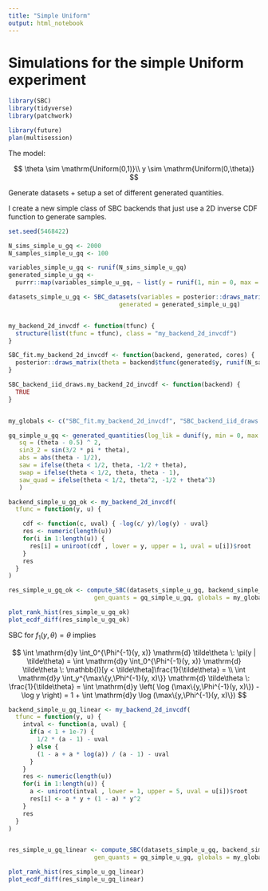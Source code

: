 ```yaml
---
title: "Simple Uniform"
output: html_notebook
---
```



# Simulations for the simple Uniform experiment


```r
library(SBC)
library(tidyverse)
library(patchwork)

library(future)
plan(multisession)
```


The model:

$$
\theta \sim \mathrm{Uniform(0,1)}\\
y \sim \mathrm{Uniform(0,\theta)}
$$

Generate datasets + setup a set of different generated quantities.

I create a new simple class of SBC backends that just use a 2D inverse CDF function to generate samples.

```r
set.seed(5468422)

N_sims_simple_u_gq <- 2000
N_samples_simple_u_gq <- 100

variables_simple_u_gq <- runif(N_sims_simple_u_gq)
generated_simple_u_gq <- 
  purrr::map(variables_simple_u_gq, ~ list(y = runif(1, min = 0, max = .x)))

datasets_simple_u_gq <- SBC_datasets(variables = posterior::draws_matrix(theta = variables_simple_u_gq),
                               generated = generated_simple_u_gq)


my_backend_2d_invcdf <- function(tfunc) {
  structure(list(tfunc = tfunc), class = "my_backend_2d_invcdf")
}

SBC_fit.my_backend_2d_invcdf <- function(backend, generated, cores) {
  posterior::draws_matrix(theta = backend$tfunc(generated$y, runif(N_samples_simple_u_gq)))
}

SBC_backend_iid_draws.my_backend_2d_invcdf <- function(backend) {
  TRUE
}


my_globals <- c("SBC_fit.my_backend_2d_invcdf", "SBC_backend_iid_draws.my_backend_2d_invcdf", "N_samples_simple_u_gq")

gq_simple_u_gq <- generated_quantities(log_lik = dunif(y, min = 0, max = theta),
   sq = (theta - 0.5) ^ 2,
   sin3_2 = sin(3/2 * pi * theta),
   abs = abs(theta - 1/2),
   saw = ifelse(theta < 1/2, theta, -1/2 + theta),
   swap = ifelse(theta < 1/2, theta, theta - 1),
   saw_quad = ifelse(theta < 1/2, theta^2, -1/2 + theta^3)
   )
```


```r
backend_simple_u_gq_ok <- my_backend_2d_invcdf(
  tfunc = function(y, u) {

    cdf <- function(c, uval) { -log(c/ y)/log(y) - uval}
    res <- numeric(length(u)) 
    for(i in 1:length(u)) {
      res[i] = uniroot(cdf , lower = y, upper = 1, uval = u[i])$root
    }
    res
  }
)

res_simple_u_gq_ok <- compute_SBC(datasets_simple_u_gq, backend_simple_u_gq_ok, keep_fits = FALSE,
                        gen_quants = gq_simple_u_gq, globals = my_globals)

plot_rank_hist(res_simple_u_gq_ok)
plot_ecdf_diff(res_simple_u_gq_ok)
```



SBC for $f_1(y, \theta) = \theta$ implies

$$
\int \mathrm{d}y \int_0^{\Phi^{-1}(y, x)} \mathrm{d} \tilde\theta \: \pi(y | \tilde\theta) =
\int \mathrm{d}y \int_0^{\Phi^{-1}(y, x)} \mathrm{d}  \tilde\theta \: \mathbb{I}[y < \tilde\theta]\frac{1}{\tilde\theta} = \\
\int \mathrm{d}y \int_y^{\max\{y,\Phi^{-1}(y, x)\}} \mathrm{d}  \tilde\theta \: \frac{1}{\tilde\theta} = 
\int \mathrm{d}y \left( \log (\max\{y,\Phi^{-1}(y, x)\}) - \log y \right) = 
1 + \int \mathrm{d}y \log (\max\{y,\Phi^{-1}(y, x)\}) 
$$



```r
backend_simple_u_gq_linear <- my_backend_2d_invcdf(
  tfunc = function(y, u) {
    intval <- function(a, uval) { 
      if(a < 1 + 1e-7) {
        1/2 * (a - 1) - uval
      } else {
        (1 - a + a * log(a)) / (a - 1) - uval
      }
    }
    res <- numeric(length(u)) 
    for(i in 1:length(u)) {
      a <- uniroot(intval , lower = 1, upper = 5, uval = u[i])$root
      res[i] <- a * y + (1 - a) * y^2
    }
    res
  }
)


res_simple_u_gq_linear <- compute_SBC(datasets_simple_u_gq, backend_simple_u_gq_linear, keep_fits = FALSE,
                        gen_quants = gq_simple_u_gq, globals = my_globals)

plot_rank_hist(res_simple_u_gq_linear)
plot_ecdf_diff(res_simple_u_gq_linear)
```
